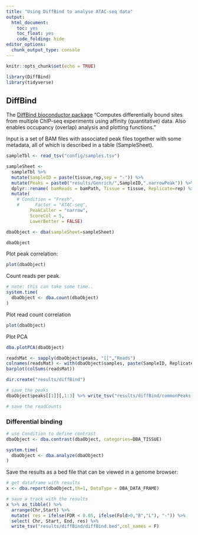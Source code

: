 ```yaml
---
title: "Using DiffBind to analyse ATAC-seq data"
output:
  html_document: 
    toc: yes
    toc_float: yes
    code_folding: hide
editor_options: 
  chunk_output_type: console
---
```


```r
knitr::opts_chunk$set(echo = TRUE)

library(DiffBind)
library(tidyverse)
```

## DiffBind

The [DiffBind bioconductor package](https://bioconductor.org/packages/release/bioc/html/DiffBind.html) "Computes differentially bound sites from multiple ChIP-seq experiments using affinity (quantitative) data. Also enables occupancy (overlap) analysis and plotting functions."

Input is a set of BAM files with associated peak files together with some metadata, all of which is described in a table (SampleSheet).

```r


sampleTbl <- read_tsv("config/samples.tsv")

sampleSheet <- 
  sampleTbl %>% 
  mutate(SampleID = paste(tissue,rep,sep = "-")) %>% 
  mutate(Peaks = paste0("results/Genrich/",SampleID,".narrowPeak")) %>% 
  dplyr::rename( bamReads = bamPath, Tissue = tissue, Replicate=rep) %>% 
  mutate(
    # Condition = "Fresh",
    #      Factor = "ATAC-seq",
         PeakCaller = "narrow",
         ScoreCol = 5,
         LowerBetter = FALSE)
```

```r
dbaObject <- dba(sampleSheet=sampleSheet)

dbaObject
```

Plot peak correlation:

```r
plot(dbaObject)
```

Count reads per peak. 

```r
# note: this can take some time..
system.time(
  dbaObject <- dba.count(dbaObject)
)
```

Plot read count correlation

```r
plot(dbaObject)
```

Plot PCA

```r
dba.plotPCA(dbaObject)
```

```r
readsMat <- sapply(dbaObject$peaks, "[[","Reads")
colnames(readsMat) <- with(dbaObject$samples, paste(SampleID, Replicate,sep = "_"))
barplot(colSums(readsMat))

dir.create("results/diffBind")

# save the peaks
dbaObject$peaks[[1]][,1:3] %>% write_tsv("results/diffBind/commonPeaks.bed",col_names = F)

# save the readCounts
```

### Differential binding

```r
# use Condition to define contrast
dbaObject <- dba.contrast(dbaObject, categories=DBA_TISSUE)

system.time(
  dbaObject <- dba.analyze(dbaObject)
)
```

Save the results as a bed file that can be viewed in a genome browser:

```r
# get dataframe with results
x <- dba.report(dbaObject,th=1, DataType = DBA_DATA_FRAME)

# save a track with the results
x %>% as_tibble() %>% 
  arrange(Chr,Start) %>% 
  mutate( res = ifelse(FDR < 0.05, ifelse(Fold>0,"B","L"), "-")) %>% 
  select( Chr, Start, End, res) %>% 
  write_tsv("results/diffBind/diffBind.bed",col_names = F)
  

```
